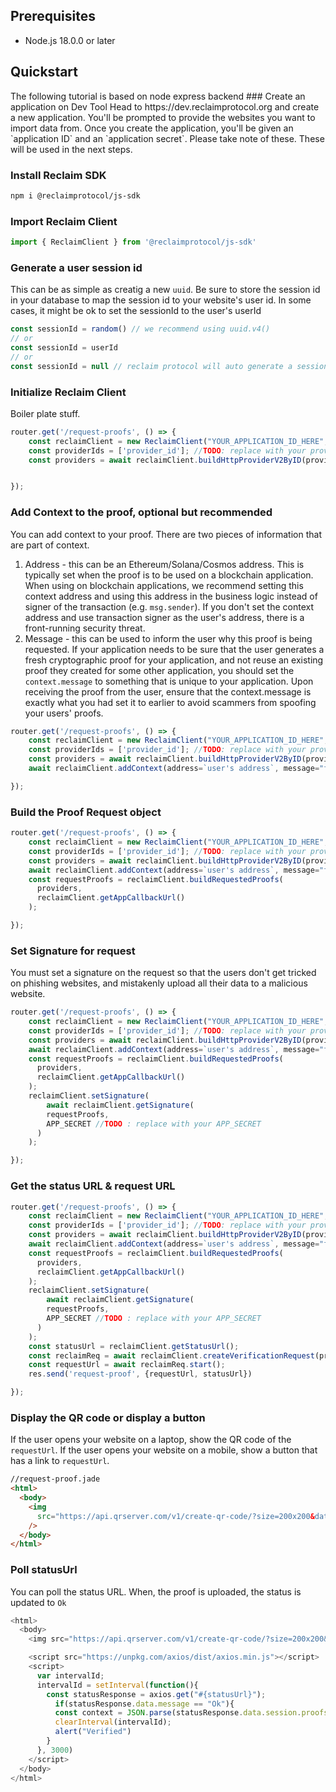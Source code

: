 
## Prerequisites

- Node.js 18.0.0 or later

## Quickstart

<Callout type='info'>
  The following tutorial is based on node express backend
</Callout>

<Steps>
### Create an application on Dev Tool
Head to https://dev.reclaimprotocol.org and create a new application. You'll be prompted to provide the websites you want to import data from. Once you create the application, you'll be given an `application ID` and an `application secret`. Please take note of these. These will be used in the next steps.

### Install Reclaim SDK

```bash copy
npm i @reclaimprotocol/js-sdk
```

### Import Reclaim Client

```js copy showLineNumbers
import { ReclaimClient } from '@reclaimprotocol/js-sdk'
```

### Generate a user session id

This can be as simple as creatig a new `uuid`.
Be sure to store the session id in your database to map the session id to your website's user id.
In some cases, it might be ok to set the sessionId to the user's userId

```js copy showLineNumbers
const sessionId = random() // we recommend using uuid.v4()
// or
const sessionId = userId
// or
const sessionId = null // reclaim protocol will auto generate a sessionId
```

### Initialize Reclaim Client

Boiler plate stuff.

```js copy showLineNumbers {2-4}
router.get('/request-proofs', () => {
    const reclaimClient = new ReclaimClient("YOUR_APPLICATION_ID_HERE", sessionId); //TODO: replace with your applicationId
    const providerIds = ['provider_id']; //TODO: replace with your provider ids you had selected while creating the application
    const providers = await reclaimClient.buildHttpProviderV2ByID(providerIds);


});
```

### Add Context to the proof, optional but recommended

You can add context to your proof. There are two pieces of information that are part of context.

1. Address - this can be an Ethereum/Solana/Cosmos address. This is typically set when the proof is to be used on a blockchain application. When using on blockchain applications, we recommend setting this context address and using this address in the business logic instead of signer of the transaction (e.g. `msg.sender`). If you don't set the context address and use transaction signer as the user's address, there is a front-running security threat.
2. Message - this can be used to inform the user why this proof is being requested. If your application needs to be sure that the user generates a fresh cryptographic proof for your application, and not reuse an existing proof they created for some other application, you should set the `context.message` to something that is unique to your application. Upon receiving the proof from the user, ensure that the context.message is exactly what you had set it to earlier to avoid scammers from spoofing your users' proofs.

```js copy showLineNumbers {5}
router.get('/request-proofs', () => {
    const reclaimClient = new ReclaimClient("YOUR_APPLICATION_ID_HERE", sessionId); //TODO: replace with your applicationId
    const providerIds = ['provider_id']; //TODO: replace with your provider ids you had selected while creating the application
    const providers = await reclaimClient.buildHttpProviderV2ByID(providerIds);
    await reclaimClient.addContext(address=`user's address`, message="for acmecorp.com on 1st january")

});

```

### Build the Proof Request object

```js copy showLineNumbers {6-9}
router.get('/request-proofs', () => {
    const reclaimClient = new ReclaimClient("YOUR_APPLICATION_ID_HERE", sessionId); //TODO: replace with your applicationId
    const providerIds = ['provider_id']; //TODO: replace with your provider ids you had selected while creating the application
    const providers = await reclaimClient.buildHttpProviderV2ByID(providerIds);
    await reclaimClient.addContext(address=`user's address`, message="for acmecorp.com on 1st january")
    const requestProofs = reclaimClient.buildRequestedProofs(
      providers,
      reclaimClient.getAppCallbackUrl()
    );

});


```

### Set Signature for request

You must set a signature on the request so that the users don't get tricked on phishing websites, and mistakenly upload all their data to a malicious website.

```js copy showLineNumbers {10-15}
router.get('/request-proofs', () => {
    const reclaimClient = new ReclaimClient("YOUR_APPLICATION_ID_HERE", sessionId); //TODO: replace with your applicationId
    const providerIds = ['provider_id']; //TODO: replace with your provider ids you had selected while creating the application
    const providers = await reclaimClient.buildHttpProviderV2ByID(providerIds);
    await reclaimClient.addContext(address=`user's address`, message="for acmecorp.com on 1st january")
    const requestProofs = reclaimClient.buildRequestedProofs(
      providers,
      reclaimClient.getAppCallbackUrl()
    );
    reclaimClient.setSignature(
        await reclaimClient.getSignature(
        requestProofs,
        APP_SECRET //TODO : replace with your APP_SECRET
      )
    );

});

```

### Get the status URL & request URL

```js copy showLineNumbers {16-18}
router.get('/request-proofs', () => {
    const reclaimClient = new ReclaimClient("YOUR_APPLICATION_ID_HERE", sessionId); //TODO: replace with your applicationId
    const providerIds = ['provider_id']; //TODO: replace with your provider ids you had selected while creating the application
    const providers = await reclaimClient.buildHttpProviderV2ByID(providerIds);
    await reclaimClient.addContext(address=`user's address`, message="for acmecorp.com on 1st january")
    const requestProofs = reclaimClient.buildRequestedProofs(
      providers,
      reclaimClient.getAppCallbackUrl()
    );
    reclaimClient.setSignature(
        await reclaimClient.getSignature(
        requestProofs,
        APP_SECRET //TODO : replace with your APP_SECRET
      )
    );
    const statusUrl = reclaimClient.getStatusUrl();
    const reclaimReq = await reclaimClient.createVerificationRequest(providerIds);
    const requestUrl = await reclaimReq.start();
    res.send('request-proof', {requestUrl, statusUrl})

});

```

### Display the QR code or display a button

If the user opens your website on a laptop, show the QR code of the `requestUrl`.
If the user opens your website on a mobile, show a button that has a link to `requestUrl`.

```html copy showLineNumbers {4}
//request-proof.jade
<html>
  <body>
    <img
      src="https://api.qrserver.com/v1/create-qr-code/?size=200x200&data=#{requestUrl}"
    />
  </body>
</html>
```

### Poll statusUrl

You can poll the status URL. When, the proof is uploaded, the status is updated to `Ok`

```js copy showLineNumbers {5-16}
<html>
  <body>
    <img src="https://api.qrserver.com/v1/create-qr-code/?size=200x200&data=#{requestUrl}" />

    <script src="https://unpkg.com/axios/dist/axios.min.js"></script>
    <script>
      var intervalId;
      intervalId = setInterval(function(){
        const statusResponse = axios.get("#{statusUrl}");
          if(statusResponse.data.message == "Ok"){
          const context = JSON.parse(statusResponse.data.session.proofs[0].claimData.context); //optional
          clearInterval(intervalId);
          alert("Verified")
        }
      }, 3000)
    </script>
  </body>
</html>
```

</Steps>
